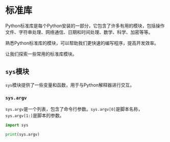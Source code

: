 # 标准库

Python标准库是每个Python安装的一部分，它包含了许多有用的模块，包括操作文件、字符串处理、网络通信、日期和时间处理、数学、科学、加密等等。

熟悉Python标准库的模块，可以帮助我们更快速的编写程序，提高开发效率。

让我们探索一些常用的标准库模块。

## `sys`模块

`sys`模块提供了一些变量和函数，用于与Python解释器进行交互。

### `sys.argv`

`sys.argv`是一个列表，包含了命令行参数。`sys.argv[0]`是脚本名称，`sys.argv[1:]`是脚本的参数。

```python
import sys

print(sys.argv)
```
